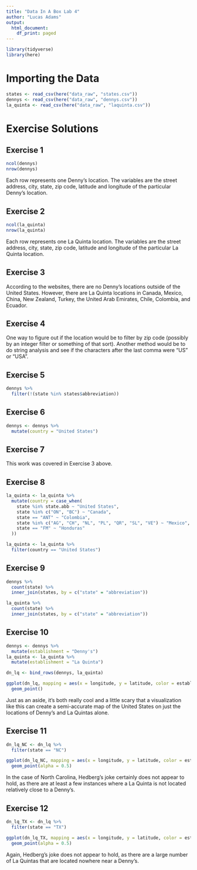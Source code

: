 ```yaml
---
title: "Data In A Box Lab 4"
author: "Lucas Adams"
output:
  html_document:
    df_print: paged
---
```


```r
library(tidyverse)
library(here)
```

# Importing the Data
```r
states <- read_csv(here("data_raw", "states.csv"))
dennys <- read_csv(here("data_raw", "dennys.csv"))
la_quinta <- read_csv(here("data_raw", "laquinta.csv"))
```

# Exercise Solutions

## Exercise 1
```r
ncol(dennys)
nrow(dennys)
```
Each row represents one Denny's location. The variables are the street address, city, state, zip code, latitude and longitude of the particular Denny's location.

## Exercise 2
```r
ncol(la_quinta)
nrow(la_quinta)
```
Each row represents one La Quinta location. The variables are the street address, city, state, zip code, latitude and longitude of the particular La Quinta location.

## Exercise 3
According to the websites, there are no Denny's locations outside of the United States. However, there are La Quinta locations in Canada, Mexico, China, New Zealand, Turkey, the United Arab Emirates, Chile, Colombia, and Ecuador.

## Exercise 4
One way to figure out if the location would be to filter by zip code (possibly by an integer filter or something of that sort). Another method would be to do string analysis and see if the characters after the last comma were "US" or "USA".

## Exercise 5
```r
dennys %>%
  filter(!(state %in% states$abbreviation))
```

## Exercise 6
```r
dennys <- dennys %>%
  mutate(country = "United States")
```

## Exercise 7
This work was covered in Exercise 3 above.

## Exercise 8
```r
la_quinta <- la_quinta %>%
  mutate(country = case_when(
    state %in% state.abb ~ "United States",
    state %in% c("ON", "BC") ~ "Canada",
    state == "ANT" ~ "Colombia",
    state %in% c("AG", "CH", "NL", "PL", "QR", "SL", "VE") ~ "Mexico",
    state == "FM" ~ "Honduras"
  ))
```

```r
la_quinta <- la_quinta %>%
  filter(country == "United States")
```

## Exercise 9
```r
dennys %>%
  count(state) %>%
  inner_join(states, by = c("state" = "abbreviation"))
```

```r
la_quinta %>%
  count(state) %>%
  inner_join(states, by = c("state" = "abbreviation"))
```

## Exercise 10
```r
dennys <- dennys %>%
  mutate(establishment = "Denny's")
la_quinta <- la_quinta %>%
  mutate(establishment = "La Quinta")
```

```r
dn_lq <- bind_rows(dennys, la_quinta)
```

```r
ggplot(dn_lq, mapping = aes(x = longitude, y = latitude, color = establishment)) +
  geom_point()
```
Just as an aside, it's both really cool and a little scary that a visualization like this can create a semi-accurate map of the United States on just the locations of Denny's and La Quintas alone.

## Exercise 11
```r
dn_lq_NC <- dn_lq %>%
  filter(state == "NC")
```

```r
ggplot(dn_lq_NC, mapping = aes(x = longitude, y = latitude, color = establishment)) +
  geom_point(alpha = 0.5)
```
In the case of North Carolina, Hedberg's joke certainly does not appear to hold, as there are at least a few instances where a La Quinta is not located relatively close to a Denny's.


## Exercise 12
```r
dn_lq_TX <- dn_lq %>%
  filter(state == "TX")
```

```r
ggplot(dn_lq_TX, mapping = aes(x = longitude, y = latitude, color = establishment)) +
  geom_point(alpha = 0.5)
```
Again, Hedberg's joke does not appear to hold, as there are a large number of La Quintas that are located nowhere near a Denny's.